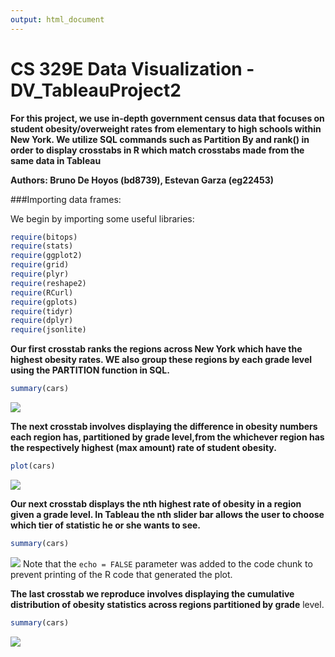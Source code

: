 ```yaml
---
output: html_document
---
```

CS 329E Data Visualization - DV_TableauProject2
===
**For this project, we use in-depth government census data that focuses on student obesity/overweight rates from elementary to high schools within New York. We utilize SQL commands such as Partition By and rank() in order to display crosstabs in R which match crosstabs made from the same data in Tableau**

**Authors: Bruno De Hoyos (bd8739), Estevan Garza (eg22453)**

###Importing data frames:

We begin by importing some useful libraries:

```r
require(bitops)
require(stats)
require(ggplot2)
require(grid)
require(plyr)
require(reshape2)
require(RCurl)
require(gplots)
require(tidyr)
require(dplyr)
require(jsonlite)
```



**Our first crosstab ranks the regions across New York which have the highest obesity rates. WE also group these regions by each grade level using the PARTITION function in SQL.**
```r
summary(cars)
```
![](./rank.png) 



**The next crosstab involves displaying the difference in obesity numbers each region has, partitioned by grade level,from the whichever region has the respectively highest (max amount) rate of student obesity.**
```r
plot(cars)
```
![](./Difference:Max.png) 



**Our next crosstab displays the nth highest rate of obesity in a region given a grade level. In Tableau the nth slider bar allows the user to choose which tier of statistic he or she wants to see.**
```r
summary(cars)
```
![](./nth.png) 
Note that the `echo = FALSE` parameter was added to the code chunk to prevent printing of the R code that generated the plot.



**The last crosstab we reproduce involves displaying the cumulative distribution of obesity statistics across regions partitioned by grade** level.  
```r
summary(cars)
```
![](./CumDist.png) 


